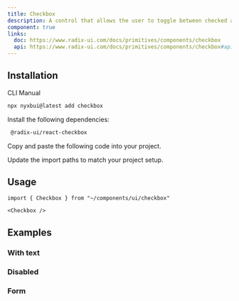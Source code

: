 ```yaml
---
title: Checkbox
description: A control that allows the user to toggle between checked and not checked.
component: true
links:
  doc: https://www.radix-ui.com/docs/primitives/components/checkbox
  api: https://www.radix-ui.com/docs/primitives/components/checkbox#api-reference
---
```


<ComponentPreview 
name="checkbox-demo" 
description="A checkbox"
button="copy"
dots={false}
styleSwitch
 />

## Installation

<Tabs defaultValue="cli">

<TabsList>
  <TabsTrigger value="cli">CLI</TabsTrigger>
  <TabsTrigger value="manual">Manual</TabsTrigger>
</TabsList>
<TabsContent value="cli">

```bash
npx nyxbui@latest add checkbox
```

</TabsContent>

<TabsContent value="manual">

<Steps>

<Step>Install the following dependencies:</Step>

```bash
 @radix-ui/react-checkbox
```

<Step>Copy and paste the following code into your project.</Step>

<ComponentSource name="checkbox" />

<Step>Update the import paths to match your project setup.</Step>

</Steps>

</TabsContent>

</Tabs>

## Usage

```tsx
import { Checkbox } from "~/components/ui/checkbox"
```

```tsx
<Checkbox />
```

## Examples

### With text

<ComponentPreview
  name="checkbox-with-text"
  description="A checkbox with label and description."
  button="copy"
  dots={false}
  styleSwitch
/>

### Disabled

<ComponentPreview 
   name="checkbox-disabled" 
   description="A disabled checkbox"
   button="copy"
   dots={false}
   styleSwitch
 />

### Form

<ComponentPreview 
   name="checkbox-form-single"
   button="copy"
   dots={false}
   styleSwitch
 />

<ComponentPreview 
   name="checkbox-form-multiple"
   button="copy"
   dots={false}
   styleSwitch
 />
